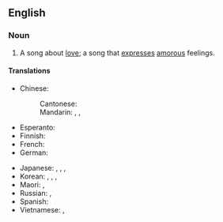 {{also|lovesong}}
==English==
{{wikipedia}}

===Noun===
{{en-noun}}

# A song about [[love]]; a song that [[expresses]] [[amorous]] feelings.

====Translations====
{{trans-top|song about love}}
* Chinese:
*: Cantonese: {{t|yue|情歌|tr=cing4 go1|sc=Hani}}
*: Mandarin: {{t+|cmn|情歌|tr=qínggē|sc=Hani}}, {{t+|cmn|戀歌|sc=Hani}}, {{t+|cmn|恋歌|tr=liàngē|sc=Hani}}
* Esperanto: {{t|eo|amkanto}}
* Finnish: {{t+|fi|rakkauslaulu}}
* French: {{t|fr|[[chanson]] d'[[amour]]|f}}
* German: {{t+|de|Liebeslied|n}}
{{trans-mid}}
* Japanese: {{t|ja|[[愛]]の[[歌]]|tr=あいのうた, ai no uta|sc=Jpan}}, {{t|ja|ラブソング|tr=rabu songu|sc=Jpan}}, {{t|ja|恋歌|tr=れんか, renka|sc=Jpan}}, {{t+|ja|情歌|tr=じょうか, jōka|sc=Jpan}}
* Korean: {{t|ko|연가|sc=Kore}}, {{t|ko|[[사랑]]의 [[노래]]|sc=Kore}}, {{t|ko|정가|sc=Kore}}, {{t|ko|러브 송|sc=Kore}}
* Maori: {{t|mi|waiata ipo}}, {{t|mi|waiata aroha}}
* Russian: {{t|ru|[[пе́сня]] о [[любовь|любви́]]|f}}, {{t|ru|[[любовный|любо́вная]] [[пе́сня]]|f}}
* Spanish: {{t|es|[[canción]] de [[amor]]|f}}
* Vietnamese: {{t+|vi|tình ca}}, {{t|vi|tình khúc}}
{{trans-bottom}}

{{C|en|Music|Love}}